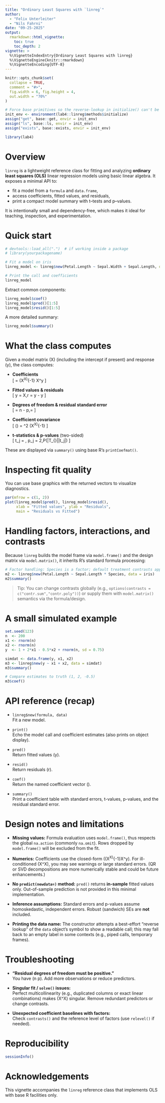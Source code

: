 ```yaml
---
title: "Ordinary Least Squares with `linreg`"
author: 
  - "Felix Unterleiter"
  - "Nils Fahrni"
date: "09-25-2025"
output:
  rmarkdown::html_vignette:
    toc: true
    toc_depth: 2
vignette: >
  %\VignetteIndexEntry{Ordinary Least Squares with linreg}
  %\VignetteEngine{knitr::rmarkdown}
  %\VignetteEncoding{UTF-8}
---
```


```r
knitr::opts_chunk$set(
  collapse = TRUE,
  comment = "#>",
  fig.width = 6, fig.height = 4,
  out.width = "70%"
)

# Force base primitives so the reverse-lookup in initialize() can't be masked
init_env <- environment(lab4::linreg$methods$initialize)
assign("get", base::get, envir = init_env)
assign("ls", base::ls, envir = init_env)
assign("exists", base::exists, envir = init_env)

library(lab4)
```

# Overview

`linreg` is a lightweight reference class for fitting and analyzing **ordinary least squares (OLS)** linear regression models using basic linear algebra. It exposes a minimal API to:

- fit a model from a `formula` and `data.frame`,
- access coefficients, fitted values, and residuals,
- print a compact model summary with t–tests and p–values.

It is intentionally small and dependency-free, which makes it ideal for teaching, inspection, and experimentation.

# Quick start

```r
# devtools::load_all(".")  # if working inside a package
# library(yourpackagename)

# Fit a model on iris
linreg_model <- linreg$new(Petal.Length ~ Sepal.Width + Sepal.Length, data = iris)

# Print the call and coefficients
linreg_model
```

Extract common components:

```r
linreg_model$coef()
linreg_model$pred()[1:5]
linreg_model$resid()[1:5]
```

A more detailed summary:

```r
linreg_model$summary()
```

# What the class computes

Given a model matrix \(X\) (including the intercept if present) and response \(y\), the class computes:

- **Coefficients**  
  \[
  \hat\beta = (X^\top X)^{-1} X^\top y
  \]

- **Fitted values & residuals**  
  \[
  \hat y = X\hat\beta,\qquad r = y - \hat y
  \]

- **Degrees of freedom & residual standard error**  
  \[
  \text{df} = n - p,\qquad \hat\sigma = \sqrt{\tfrac{\sum r_i^2}{\text{df}}}
  \]

- **Coefficient covariance**  
  \[
  \widehat{\mathrm{Var}}(\hat\beta) = \hat\sigma^2 (X^\top X)^{-1}
  \]

- **t-statistics & p-values** (two-sided)  
  \[
  t_j = \frac{\hat\beta_j}{\sqrt{\widehat{\mathrm{Var}}(\hat\beta_j)}},\qquad
  p_j = 2\,P\left(|T_{\text{df}}|\ge |t_j|\right)
  \]

These are displayed via `summary()` using base R's `printCoefmat()`.

# Inspecting fit quality

You can use base graphics with the returned vectors to visualize diagnostics.

```r
par(mfrow = c(1, 2))
plot(linreg_model$pred(), linreg_model$resid(),
     xlab = "Fitted values", ylab = "Residuals",
     main = "Residuals vs Fitted")
```

# Handling factors, interactions, and contrasts

Because `linreg` builds the model frame via `model.frame()` and the design matrix via `model.matrix()`, it inherits R's standard formula processing:

```r
# Factor handling: Species is a factor; default treatment contrasts apply
m2 <- linreg$new(Petal.Length ~ Sepal.Length * Species, data = iris)
m2$summary()
```

> Tip: You can change contrasts globally (e.g., `options(contrasts = c("contr.sum","contr.poly"))`) or supply them with `model.matrix()` semantics via the formula/design.

# A small simulated example

```r
set.seed(123)
n  <- 200
x1 <- rnorm(n)
x2 <- rnorm(n)
y  <- 1 + 2*x1 - 0.5*x2 + rnorm(n, sd = 0.75)

simdat <- data.frame(y, x1, x2)
m3 <- linreg$new(y ~ x1 + x2, data = simdat)
m3$summary()

# Compare estimates to truth (1, 2, -0.5)
m3$coef()
```

# API reference (recap)

- `linreg$new(formula, data)`  
  Fit a new model.

- `print()`  
  Echo the model call and coefficient estimates (also prints on object display).

- `pred()`  
  Return fitted values \(\hat y\).

- `resid()`  
  Return residuals \(r\).

- `coef()`  
  Return the named coefficient vector \(\hat\beta\).

- `summary()`  
  Print a coefficient table with standard errors, t-values, p-values, and the residual standard error.

# Design notes and limitations

- **Missing values:** Formula evaluation uses `model.frame()`, thus respects the global `na.action` (commonly `na.omit`). Rows dropped by `model.frame()` will be excluded from the fit.

- **Numerics:** Coefficients use the closed-form \((X^\top X)^{-1}X^\top y\). For ill-conditioned \(X^\top X\), you may see warnings or large standard errors. (QR or SVD decompositions are more numerically stable and could be future enhancements.)

- **No `predict(newdata=)` method:** `pred()` returns **in-sample** fitted values only. Out-of-sample prediction is not provided in this minimal implementation.

- **Inference assumptions:** Standard errors and p-values assume homoskedastic, independent errors. Robust (sandwich) SEs are **not** included.

- **Printing the data name:** The constructor attempts a best-effort “reverse lookup” of the `data` object's symbol to show a readable call; this may fall back to an empty label in some contexts (e.g., piped calls, temporary frames).

# Troubleshooting

- **“Residual degrees of freedom must be positive.”**  
  You have \(n \le p\). Add more observations or reduce predictors.

- **Singular fit / `solve()` issues:**  
  Perfect multicollinearity (e.g., duplicated columns or exact linear combinations) makes \(X^\top X\) singular. Remove redundant predictors or change contrasts.

- **Unexpected coefficient baselines with factors:**  
  Check `contrasts()` and the reference level of factors (use `relevel()` if needed).

# Reproducibility

```r
sessionInfo()
```

# Acknowledgements

This vignette accompanies the `linreg` reference class that implements OLS with base R facilities only.
